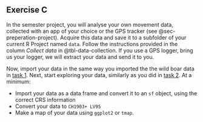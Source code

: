 ## Exercise C {#sec-week2-ex-c}


In the semester project, you will analyse your own movement data, collected with an app of your choice or the GPS tracker (see @sec-preperation-project). Acquire this data and save it to a subfolder of your current R Project named `data`. Follow the instructions provided in the column *Collect data* in @tbl-data-collection. If you use a GPS logger, bring us your logger, we will extract your data and send it to you.

Now, import your data in the same way you imported the the wild boar data in [task 1](#sec-w2a-task1). Next, start exploring your data, similarly as you did in [task 2](sec-w2a-task2). At a minimum:

- Import your data as a data frame and convert it to an `sf` object, using the correct CRS information
- Convert your data to `CH1903+ LV95`
- Make a map of your data using `ggplot2` or `tmap`.


